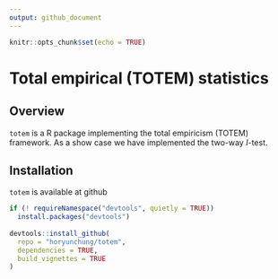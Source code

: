 ```yaml
---
output: github_document
---
```


```r
knitr::opts_chunk$set(echo = TRUE)
```

# Total empirical (TOTEM) statistics

## Overview

`totem` is a R package implementing the total empiricism (TOTEM) framework. As a show case we have implemented the two-way $I$-test. 

## Installation
`totem` is available at github
```r
if (! requireNamespace("devtools", quietly = TRUE))
  install.packages("devtools")
  
devtools::install_github(
  repo = "horyunchung/totem", 
  dependencies = TRUE, 
  build_vignettes = TRUE
)
```


